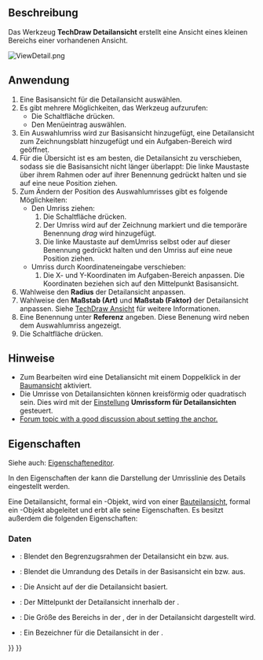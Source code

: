 <languages/>

{{Docnav/de
|[[TechDraw_ComplexSection/de|KomplexerSchnitt]]
|[[TechDraw_ProjectionGroup/de|Ansichtengruppe]]
|[[TechDraw_Workbench/de|TechDraw]]
|IconL=TechDraw_ComplexSection.svg
|IconR=TechDraw_ProjectionGroup.svg
|IconC=Workbench_TechDraw.svg
}}

{{GuiCommand/de
|Name=TechDraw DetailView
|Name/de=TechDraw Detailansicht
|MenuLocation=TechDraw→ TechDraw Ansichten → Detailansicht einfügen
|Workbenches=[[TechDraw_Workbench/de|TechDraw]]
|Version=0.19
|SeeAlso=[[TechDraw_View/de|TechDraw Ansicht]]
}}

<span id="Description"></span>
==Beschreibung==

Das Werkzeug '''TechDraw Detailansicht''' erstellt eine Ansicht eines kleinen Bereichs einer vorhandenen Ansicht. 

[[Image:ViewDetail.png]]
{{Caption|Detailansicht mit einem kreisförmigem Rahmen}}

<span id="Usage"></span>
==Anwendung==

# Eine Basisansicht für die Detailansicht auswählen.
# Es gibt mehrere Möglichkeiten, das Werkzeug aufzurufen:
#* Die Schaltfläche {{Button|[[Image:TechDraw_DetailView.svg|16px]] [[TechDraw_DetailView/de|Detailansicht einfügen]]}} drücken.
#* Den Menüeintrag {{MenuCommand|TechDraw → TechDraw Ansichten → [[Image:TechDraw_DetailView.svg|16px]] Detailansicht einfügen}} auswählen.
# Ein Auswahlumriss wird zur Basisansicht hinzugefügt, eine Detailansicht zum Zeichnungsblatt hinzugefügt und ein Aufgaben-Bereich wird geöffnet.
# Für die Übersicht ist es am besten, die Detailansicht zu verschieben, sodass sie die Basisansicht nicht länger überlappt: Die linke Maustaste über ihrem Rahmen oder auf ihrer Benennung gedrückt halten und sie auf eine neue Position ziehen.
# Zum Ändern der Position des Auswahlumrisses gibt es folgende Möglichkeiten:
#* Den Umriss ziehen:
#*# Die Schaltfläche {{Button|Auswahl verschieben}} drücken.
#*# Der Umriss wird auf der Zeichnung markiert und die temporäre Benennung ''drag'' wird hinzugefügt.
#*# Die linke Maustaste auf demUmriss selbst oder auf dieser Benennung gedrückt halten und den Umriss auf eine neue Position ziehen. 
#* Umriss durch Koordinateneingabe verschieben:
#*# Die X- und Y-Koordinaten im Aufgaben-Bereich anpassen. Die Koordinaten beziehen sich auf den Mittelpunkt Basisansicht.
# Wahlweise den '''Radius''' der Detailansicht anpassen.
# Wahlweise den '''Maßstab (Art)''' und '''Maßstab (Faktor)''' der Detailansicht anpassen. Siehe [[TechDraw_View/de#Eigenschaften|TechDraw Ansicht]] für weitere Informationen.
# Eine Benennung unter '''Referenz''' angeben. Diese Benenung wird neben dem Auswahlumriss angezeigt.
# Die Schaltfläche {{Button|OK}} drücken.

<span id="Notes"></span>
==Hinweise==

* Zum Bearbeiten wird eine Detaliansicht mit einem Doppelklick in der [[Tree_view/de|Baumansicht]] aktiviert.
* Die Umrisse von Detailansichten können kreisförmig oder quadratisch sein. Dies wird mit der [[TechDraw_Preferences/de#Anmerkung|Einstellung]] '''Umrissform für Detailansichten''' gesteuert.
* [https://forum.freecad.org/viewtopic.php?f=35&t=34055#p285281 Forum topic with a good discussion about setting the anchor.]

<span id="Properties"></span>
==Eigenschaften==

Siehe auch: [[Property_editor/de|Eigenschafteneditor]].

In den Eigenschaften der {{PropertyData/de|Base View}} kann die Darstellung der Umrisslinie des Details eingestellt werden.

Eine Detailansicht, formal ein {{Incode|TechDraw::DrawViewDetail}}-Objekt, wird von einer [[#Properties_Part_View/de|Bauteilansicht]], formal ein {{Incode|TechDraw::DrawViewPart}}-Objekt abgeleitet und erbt alle seine Eigenschaften. Es besitzt außerdem die folgenden Eigenschaften:

<span id="Data"></span>
===Daten===

{{TitleProperty|Appearance}}

* {{PropertyData/de|Show Matting|Bool}}: Blendet den Begrenzugsrahmen der Detailansicht ein bzw. aus. {{Version/de|1.0}}
* {{PropertyData/de|Show Highlight|Bool}}: Blendet die Umrandung des Details in der Basisansicht ein bzw. aus. {{Version/de|1.0}}

{{TitleProperty|Detail}}

* {{PropertyData/de|Base View|Link}}: Die Ansicht auf der die Detailansicht basiert.
* {{PropertyData/de|Anchor Point|Vector}}: Der Mittelpunkt der Detailansicht innerhalb der {{PropertyData/de|Base View}}.
* {{PropertyData/de|Radius|Float}}: Die Größe des Bereichs in der {{PropertyData/de|Base View}}, der in der Detailansicht dargestellt wird.
* {{PropertyData/de|Reference|String}}: Ein Bezeichner für die Detailansicht in der {{PropertyData/de|Base View}}.


{{Docnav/de
|[[TechDraw_ComplexSection/de|KomplexerSchnitt]]
|[[TechDraw_ProjectionGroup/de|Ansichtengruppe]]
|[[TechDraw_Workbench/de|TechDraw]]
|IconL=TechDraw_ComplexSection.svg
|IconR=TechDraw_ProjectionGroup.svg
|IconC=Workbench_TechDraw.svg
}}

{{TechDraw_Tools_navi{{#translation:}}}}
{{Userdocnavi{{#translation:}}}}